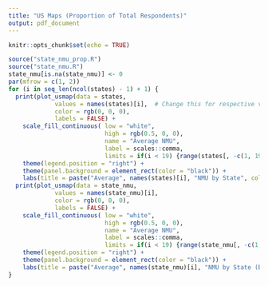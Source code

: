 ```yaml
---
title: "US Maps (Proportion of Total Respondents)"
output: pdf_document
---
```


```r
knitr::opts_chunk$set(echo = TRUE)
```

```r
source("state_nmu_prop.R")
source("state_nmu.R")
state_nmu[is.na(state_nmu)] <- 0
par(mfrow = c(1, 2))
for (i in seq_len(ncol(states) - 1) + 1) {
  print(plot_usmap(data = states, 
             values = names(states)[i],  # Change this for respective variable 
             color = rgb(0, 0, 0), 
             labels = FALSE) + 
    scale_fill_continuous( low = "white", 
                           high = rgb(0.5, 0, 0), 
                           name = "Average NMU", 
                           label = scales::comma,
                           limits = if(i < 19) {range(states[, -c(1, 19)])}else{NULL}) + 
    theme(legend.position = "right") + 
    theme(panel.background = element_rect(color = "black")) + 
    labs(title = paste("Average", names(states)[i], "NMU by State", collapse = " ")))
  print(plot_usmap(data = state_nmu, 
             values = names(state_nmu)[i],  
             color = rgb(0, 0, 0), 
             labels = FALSE) + 
    scale_fill_continuous( low = "white", 
                           high = rgb(0.5, 0, 0), 
                           name = "Average NMU", 
                           label = scales::comma,
                           limits = if(i < 19) {range(state_nmu[, -c(1, 19)], na.rm = TRUE)}else{NULL}) + 
    theme(legend.position = "right") + 
    theme(panel.background = element_rect(color = "black")) + 
    labs(title = paste("Average", names(state_nmu)[i], "NMU by State (Based on those who have used)", collapse = " ")))
}
```